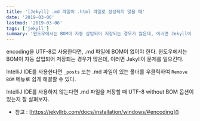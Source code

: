 ```yaml
---
title: '[Jekyll] .md 파일이 .html 파일로 생성되지 않을 때'
date: '2019-03-06'
lastmod: '2019-03-06'
tags: ['jekyll']
summary: '윈도우에서는 BOM이 자동 삽입되어 저장되는 경우가 많은데, 이러면 Jekyll이 문제를 일으킨다.'
---
```


encoding을 UTF-8로 사용한다면, .md 파일에 BOM이 없어야 한다. 윈도우에서는 BOM이 자동 삽입되어 저장되는 경우가 많은데, 이러면 Jekyll이 문제를 일으킨다.

IntelliJ IDE를 사용한다면 `_posts` 또는 .md 파일이 있는 폴더를 우클릭하여 `Remove BOM` 메뉴로 쉽게 해결할 수 있다.

IntelliJ IDE를 사용하지 않는다면 .md 파일을 저장할 때 UTF-8 without BOM 옵션이 있는지 잘 살펴보자.

- 참고 : [https://jekyllrb.com/docs/installation/windows/#encoding]()
